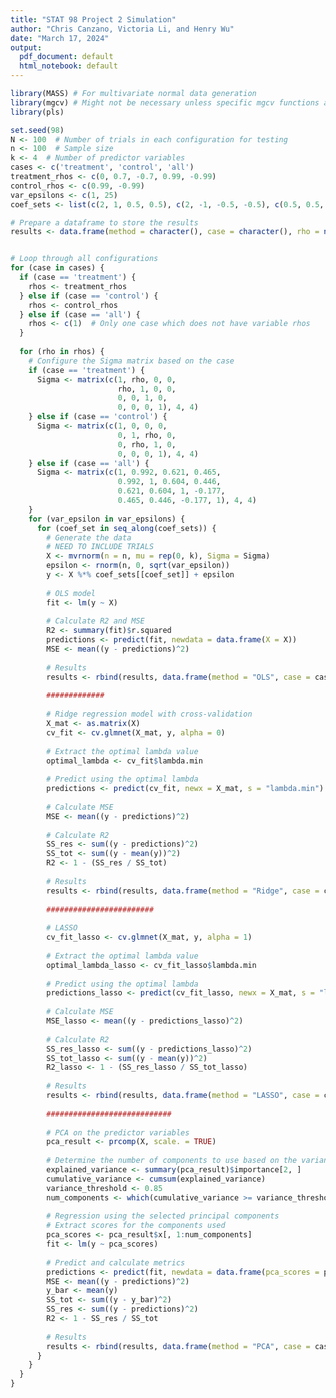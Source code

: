 ```yaml
---
title: "STAT 98 Project 2 Simulation"
author: "Chris Canzano, Victoria Li, and Henry Wu"
date: "March 17, 2024"
output:
  pdf_document: default
  html_notebook: default
---
```


```r
library(MASS) # For multivariate normal data generation
library(mgcv) # Might not be necessary unless specific mgcv functions are used later
library(pls)
```

```r
set.seed(98)
N <- 100  # Number of trials in each configuration for testing
n <- 100  # Sample size
k <- 4  # Number of predictor variables
cases <- c('treatment', 'control', 'all')
treatment_rhos <- c(0, 0.7, -0.7, 0.99, -0.99)
control_rhos <- c(0.99, -0.99)
var_epsilons <- c(1, 25)
coef_sets <- list(c(2, 1, 0.5, 0.5), c(2, -1, -0.5, -0.5), c(0.5, 0.5, 1, 2))

# Prepare a dataframe to store the results
results <- data.frame(method = character(), case = character(), rho = numeric(), var_epsilon = numeric(), coef_set = numeric(), R2 = numeric(), Lambda = numeric(), MSE = numeric(), stringsAsFactors = FALSE)


# Loop through all configurations
for (case in cases) {
  if (case == 'treatment') {
    rhos <- treatment_rhos
  } else if (case == 'control') {
    rhos <- control_rhos
  } else if (case == 'all') {
    rhos <- c(1)  # Only one case which does not have variable rhos
  }
  
  for (rho in rhos) {
    # Configure the Sigma matrix based on the case
    if (case == 'treatment') {
      Sigma <- matrix(c(1, rho, 0, 0,
                        rho, 1, 0, 0,
                        0, 0, 1, 0,
                        0, 0, 0, 1), 4, 4)
    } else if (case == 'control') {
      Sigma <- matrix(c(1, 0, 0, 0,
                        0, 1, rho, 0,
                        0, rho, 1, 0,
                        0, 0, 0, 1), 4, 4)
    } else if (case == 'all') {
      Sigma <- matrix(c(1, 0.992, 0.621, 0.465,
                        0.992, 1, 0.604, 0.446,
                        0.621, 0.604, 1, -0.177,
                        0.465, 0.446, -0.177, 1), 4, 4)
    }
    for (var_epsilon in var_epsilons) {
      for (coef_set in seq_along(coef_sets)) {
        # Generate the data
        # NEED TO INCLUDE TRIALS
        X <- mvrnorm(n = n, mu = rep(0, k), Sigma = Sigma)
        epsilon <- rnorm(n, 0, sqrt(var_epsilon))
        y <- X %*% coef_sets[[coef_set]] + epsilon
        
        # OLS model
        fit <- lm(y ~ X)
        
        # Calculate R2 and MSE
        R2 <- summary(fit)$r.squared
        predictions <- predict(fit, newdata = data.frame(X = X))
        MSE <- mean((y - predictions)^2)
        
        # Results
        results <- rbind(results, data.frame(method = "OLS", case = case, rho = rho, var_epsilon = var_epsilon, coef_set = coef_set, R2 = R2, Lambda = NA, MSE = MSE, stringsAsFactors = FALSE))
        
        #############
        
        # Ridge regression model with cross-validation
        X_mat <- as.matrix(X) 
        cv_fit <- cv.glmnet(X_mat, y, alpha = 0)
        
        # Extract the optimal lambda value
        optimal_lambda <- cv_fit$lambda.min
        
        # Predict using the optimal lambda
        predictions <- predict(cv_fit, newx = X_mat, s = "lambda.min")
        
        # Calculate MSE
        MSE <- mean((y - predictions)^2)
        
        # Calculate R2
        SS_res <- sum((y - predictions)^2)
        SS_tot <- sum((y - mean(y))^2)
        R2 <- 1 - (SS_res / SS_tot)
        
        # Results
        results <- rbind(results, data.frame(method = "Ridge", case = case, rho = rho, var_epsilon = var_epsilon, coef_set = coef_set, R2 = R2, Lambda = optimal_lambda, MSE = MSE, stringsAsFactors = FALSE))
        
        ########################
        
        # LASSO
        cv_fit_lasso <- cv.glmnet(X_mat, y, alpha = 1)
        
        # Extract the optimal lambda value
        optimal_lambda_lasso <- cv_fit_lasso$lambda.min
        
        # Predict using the optimal lambda
        predictions_lasso <- predict(cv_fit_lasso, newx = X_mat, s = "lambda.min")
        
        # Calculate MSE
        MSE_lasso <- mean((y - predictions_lasso)^2)
        
        # Calculate R2
        SS_res_lasso <- sum((y - predictions_lasso)^2)
        SS_tot_lasso <- sum((y - mean(y))^2)
        R2_lasso <- 1 - (SS_res_lasso / SS_tot_lasso)
        
        # Results
        results <- rbind(results, data.frame(method = "LASSO", case = case, rho = rho, var_epsilon = var_epsilon, coef_set = coef_set, R2 = R2_lasso, Lambda = optimal_lambda_lasso, MSE = MSE_lasso, stringsAsFactors = FALSE))
        
        ############################
        
        # PCA on the predictor variables
        pca_result <- prcomp(X, scale. = TRUE)
        
        # Determine the number of components to use based on the variance explained criterion
        explained_variance <- summary(pca_result)$importance[2, ]
        cumulative_variance <- cumsum(explained_variance)
        variance_threshold <- 0.85  
        num_components <- which(cumulative_variance >= variance_threshold)[1]
        
        # Regression using the selected principal components
        # Extract scores for the components used
        pca_scores <- pca_result$x[, 1:num_components]  
        fit <- lm(y ~ pca_scores)
        
        # Predict and calculate metrics
        predictions <- predict(fit, newdata = data.frame(pca_scores = pca_scores))
        MSE <- mean((y - predictions)^2)
        y_bar <- mean(y)
        SS_tot <- sum((y - y_bar)^2)
        SS_res <- sum((y - predictions)^2)
        R2 <- 1 - SS_res / SS_tot
        
        # Results
        results <- rbind(results, data.frame(method = "PCA", case = case, rho = rho, var_epsilon = var_epsilon, coef_set = coef_set, Lambda = NA, MSE = MSE, R2 = R2, stringsAsFactors = FALSE))
      }
    }
  }
}
```






